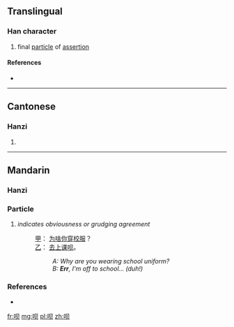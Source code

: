 {{also|唄}}
==Translingual==

===Han character===
{{Han char|rn=30|rad=口|as=04|sn=7|four=|canj=口月人 (RBO), X口月人 (XRBO)|ids=⿰[[口]][[贝]]}}

# final [[particle]] of [[assertion]]

====References====
* {{Han ref|kx=0181.191|hdz=10589.020|uh=5457|ud=21591}}

----

==Cantonese==

===Hanzi===
{{yue-hanzi|jyut=[[baai6]], [[bui6]]|y=baai6, bui6|tra=唄}}

# {{defn|lang=yue|sort=口04}}

----

==Mandarin==
{{Hani-forms|[[呗]]|[[唄]]}}

===Hanzi===
{{cmn-hanzi|tra=唄|pin=[[bài]] ([[bai4]])|wg=pai<sup>4</sup>}}

===Particle===
{{cmn-particle|s|pin=bei|pint=bei|tra=唄|sim=呗|rs=口04}}

# {{context|colloquial|lang=cmn|sort=bei}} ''indicates obviousness or grudging agreement''
#: [[甲]]： [[为啥]][[你]][[穿]][[校服]]？
#: [[乙]]： [[去]][[上课]][[呗]]。
#:: ''A: Why are you wearing school uniform?''
#:: ''B: '''Err''', I'm off to school... (duh!)''

===References===
* {{reference-book | last = Cao | first = Shan (ed.) | year = 2004 | edition = 5th | title = Speaking Chinese: 500 Daily Expressions (实用汉语口语五百局) | language = English/Chinese | publisher = New World Press (新世界出版社) | location = Beijing | id = ISBN 7-80005-385-7}}

[[fr:呗]]
[[mg:呗]]
[[pl:呗]]
[[zh:呗]]